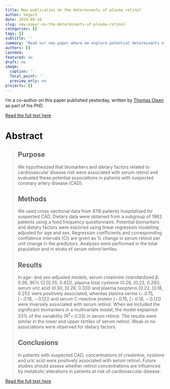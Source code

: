 ```yaml
---
title: New publication on the determinants of plasma retinol
author: Vegard
date: 2019-09-10
slug: new-paper-on-the-determinants-of-plasma-retinol
categories: []
tags: []
subtitle: ''
summary: 'Read our new paper where we explore potential determinants of serum retinol (vitamin A)'
authors: []
lastmod: 
featured: no
draft: no
image:
  caption: ''
  focal_point: ''
  preview_only: no
projects: []
---
```


I'm a co-author on this paper published yesterday, written by [Thomas Olsen](https://www.facebook.com/tho.ols1) as part of his PhD. 

[Read the full text here](https://link.springer.com/article/10.1007/s00394-019-02086-2)

# Abstract 

> ## Purpose
> We hypothesized that biomarkers and dietary factors related to cardiovascular disease risk were associated with serum retinol and evaluated these potential associations in patients with suspected coronary artery disease (CAD).
> 
> ## Methods
> We used cross-sectional data from 4116 patients hospitalised for suspected CAD. Dietary data were obtained from a subgroup of 1962 patients using a food frequency questionnaire. Potential biomarkers and dietary factors were explored using linear regression modelling adjusted for age and sex. Regression coefficients and corresponding confidence intervals (CI) are given as  % change in serum retinol per unit change in the predictors. Analyses were performed in the total population and in strata of serum retinol tertiles.
>
> ## Results
> In age- and sex-adjusted models, serum creatinine (standardized β: 0.38, 95% CI [0.35, 0.42]), plasma total cysteine (0.26, [0.23, 0.29]), serum uric acid (0.30, [0.26, 0.33]) and plasma neopterin (0.22, [0.18, 0.25]) were positively associated, whereas plasma serine (−.0.15, [−.0.18, −.0.12]) and serum C-reactive protein (−.0.15, [−.0.18, −.0.12]) were inversely associated with serum retinol. When we included the significant biomarkers in a multivariate model, the model explained 33% of the variability (R^2^=.0.33) in serum retinol. The results were similar in the lower and upper tertiles of serum retinol. Weak or no associations were observed for dietary factors.
>
> ## Conclusions
> In patients with suspected CAD, concentrations of creatinine, cysteine and uric acid were positively associated with serum retinol. Future studies should assess whether retinol concentrations are influenced by metabolic alterations in patients at risk of cardiovascular disease.

[Read the full text here](https://link.springer.com/article/10.1007/s00394-019-02086-2)